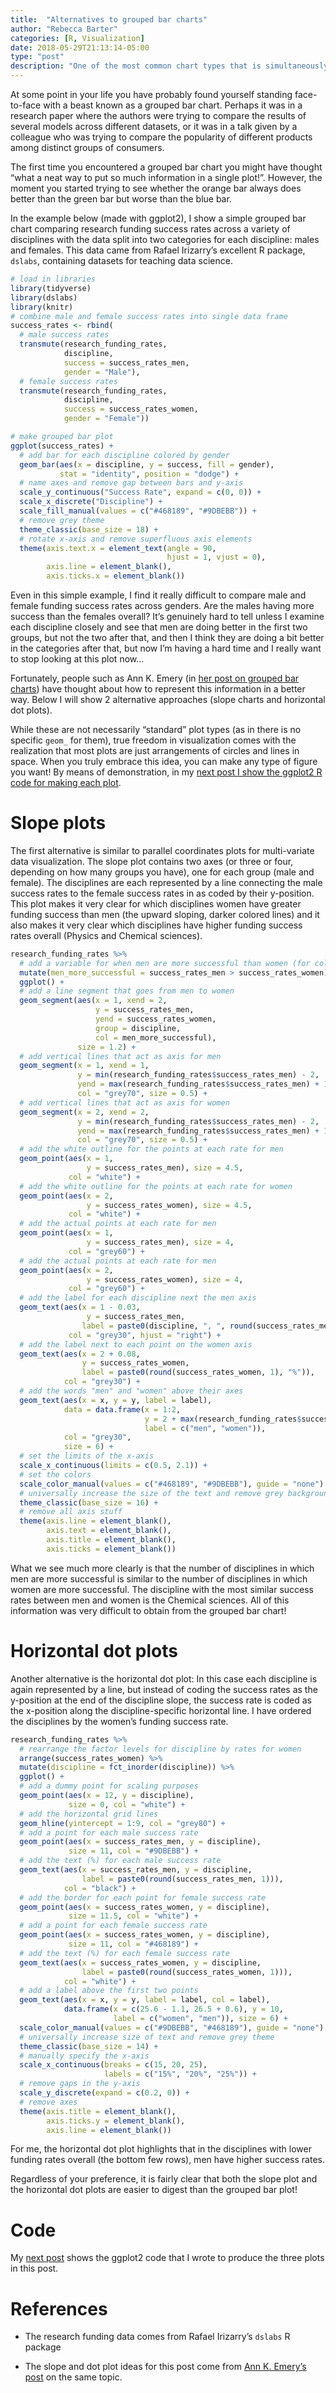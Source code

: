 ```yaml
---
title:  "Alternatives to grouped bar charts"
author: "Rebecca Barter"
categories: [R, Visualization]
date: 2018-05-29T21:13:14-05:00
type: "post" 
description: "One of the most common chart types that is simultaneously the most difficult to read is the grouped bar chart. Fortunately, there exist several substantially more effective alternatives that convey the same information without overwhelming our visual cognition abilities." 
---
```



At some point in your life you have probably found yourself standing face-to-face with a beast known as a grouped bar chart. Perhaps it was in a research paper where the authors were trying to compare the results of several models across different datasets, or it was in a talk given by a colleague who was trying to compare the popularity of different products among distinct groups of consumers. 

The first time you encountered a grouped bar chart you might have thought "what a neat way to put so much information in a single plot!". However, the moment you started trying to see whether the orange bar always does better than the green bar but worse than the blue bar.

In the example below (made with ggplot2), I show a simple grouped bar chart comparing research funding success rates across a variety of disciplines with the data split into two categories for each discipline: males and females. This data came from Rafael Irizarry's excellent R package, `dslabs`, containing datasets for teaching data science. 


```r
# load in libraries
library(tidyverse)
library(dslabs)
library(knitr)
# combine male and female success rates into single data frame
success_rates <- rbind(
  # male success rates
  transmute(research_funding_rates, 
            discipline, 
            success = success_rates_men, 
            gender = "Male"),
  # female success rates
  transmute(research_funding_rates, 
            discipline, 
            success = success_rates_women, 
            gender = "Female"))
```

```r
# make grouped bar plot
ggplot(success_rates) +
  # add bar for each discipline colored by gender
  geom_bar(aes(x = discipline, y = success, fill = gender),
           stat = "identity", position = "dodge") +
  # name axes and remove gap between bars and y-axis
  scale_y_continuous("Success Rate", expand = c(0, 0)) +
  scale_x_discrete("Discipline") +
  scale_fill_manual(values = c("#468189", "#9DBEBB")) +
  # remove grey theme
  theme_classic(base_size = 18) +
  # rotate x-axis and remove superfluous axis elements
  theme(axis.text.x = element_text(angle = 90, 
                                   hjust = 1, vjust = 0),
        axis.line = element_blank(),
        axis.ticks.x = element_blank()) 
```

Even in this simple example, I find it really difficult to compare male and female funding success rates across genders. Are the males having more success than the females overall? It's genuinely hard to tell unless I examine each discipline closely and see that men are doing better in the first two groups, but not the two after that, and then I think they are doing a bit better in the categories after that, but now I'm having a hard time and I really want to stop looking at this plot now...

Fortunately, people such as Ann K. Emery (in [her post on grouped bar charts](http://annkemery.com/clustered-bar-chart/)) have thought about how to represent this information in a better way. Below I will show 2 alternative approaches (slope charts and horizontal dot plots). 

While these are not necessarily "standard" plot types (as in there is no specific `geom_` for them), true freedom in visualization comes with the realization that most plots are just arrangements of circles and lines in space. When you truly embrace this idea, you can make any type of figure you want! By means of demonstration, in my [next post I show the ggplot2 R code for making each plot](../2018-05-29_getting_fancy_ggplot2/index.html).

# Slope plots

The first alternative is similar to parallel coordinates plots for multi-variate data visualization. The slope plot contains two axes (or three or four, depending on how many groups you have), one for each group (male and female). The disciplines are each represented by a line connecting the male success rates to the female success rates in as coded by their y-position. This plot makes it very clear for which disciplines women have greater funding success than men (the upward sloping, darker colored lines) and it also makes it very clear which disciplines have higher funding success rates overall (Physics and Chemical sciences).

```r
research_funding_rates %>%
  # add a variable for when men are more successful than women (for colours)
  mutate(men_more_successful = success_rates_men > success_rates_women) %>%
  ggplot() +
  # add a line segment that goes from men to women
  geom_segment(aes(x = 1, xend = 2, 
                   y = success_rates_men, 
                   yend = success_rates_women,
                   group = discipline,
                   col = men_more_successful), 
               size = 1.2) +
  # add vertical lines that act as axis for men
  geom_segment(x = 1, xend = 1, 
               y = min(research_funding_rates$success_rates_men) - 2,
               yend = max(research_funding_rates$success_rates_men) + 1,
               col = "grey70", size = 0.5) +
  # add vertical lines that act as axis for women
  geom_segment(x = 2, xend = 2, 
               y = min(research_funding_rates$success_rates_men) - 2,
               yend = max(research_funding_rates$success_rates_men) + 1,
               col = "grey70", size = 0.5) +
  # add the white outline for the points at each rate for men
  geom_point(aes(x = 1, 
                 y = success_rates_men), size = 4.5,
             col = "white") +
  # add the white outline for the points at each rate for women
  geom_point(aes(x = 2, 
                 y = success_rates_women), size = 4.5,
             col = "white") +
  # add the actual points at each rate for men
  geom_point(aes(x = 1, 
                 y = success_rates_men), size = 4,
             col = "grey60") +
  # add the actual points at each rate for men
  geom_point(aes(x = 2, 
                 y = success_rates_women), size = 4,
             col = "grey60") +
  # add the label for each discipline next the men axis
  geom_text(aes(x = 1 - 0.03, 
                 y = success_rates_men, 
                label = paste0(discipline, ", ", round(success_rates_men, 1), "%")),
             col = "grey30", hjust = "right") +
  # add the label next to each point on the women axis
  geom_text(aes(x = 2 + 0.08, 
                y = success_rates_women, 
                label = paste0(round(success_rates_women, 1), "%")),
            col = "grey30") +
  # add the words "men" and "women" above their axes
  geom_text(aes(x = x, y = y, label = label),
            data = data.frame(x = 1:2, 
                              y = 2 + max(research_funding_rates$success_rates_men),
                              label = c("men", "women")),
            col = "grey30",
            size = 6) +
  # set the limits of the x-axis
  scale_x_continuous(limits = c(0.5, 2.1)) +
  # set the colors
  scale_color_manual(values = c("#468189", "#9DBEBB"), guide = "none") +
  # universally increase the size of the text and remove grey background
  theme_classic(base_size = 16) + 
  # remove all axis stuff
  theme(axis.line = element_blank(),
        axis.text = element_blank(),
        axis.title = element_blank(),
        axis.ticks = element_blank())
```


What we see much more clearly is that the number of disciplines in which men are more successful is similar to the number of disciplines in which women are more successful. The discipline with the most similar success rates between men and women is the Chemical sciences. All of this information was very difficult to obtain from the grouped bar chart!


# Horizontal dot plots

Another alternative is the horizontal dot plot: In this case each discipline is again represented by a line, but instead of coding the success rates as the y-position at the end of the discipline slope, the success rate is coded as the x-position along the discipline-specific horizontal line. I have ordered the disciplines by the women's funding success rate.

```r
research_funding_rates %>%
  # rearrange the factor levels for discipline by rates for women
  arrange(success_rates_women) %>%
  mutate(discipline = fct_inorder(discipline)) %>%
  ggplot() +
  # add a dummy point for scaling purposes
  geom_point(aes(x = 12, y = discipline), 
             size = 0, col = "white") + 
  # add the horizontal grid lines
  geom_hline(yintercept = 1:9, col = "grey80") +
  # add a point for each male success rate
  geom_point(aes(x = success_rates_men, y = discipline), 
             size = 11, col = "#9DBEBB") +
  # add the text (%) for each male success rate
  geom_text(aes(x = success_rates_men, y = discipline, 
                label = paste0(round(success_rates_men, 1))),
            col = "black") +
  # add the border for each point for female success rate
  geom_point(aes(x = success_rates_women, y = discipline),
             size = 11.5, col = "white") +
  # add a point for each female success rate
  geom_point(aes(x = success_rates_women, y = discipline),
             size = 11, col = "#468189") +
  # add the text (%) for each female success rate
  geom_text(aes(x = success_rates_women, y = discipline, 
                label = paste0(round(success_rates_women, 1))),
            col = "white") +
  # add a label above the first two points
  geom_text(aes(x = x, y = y, label = label, col = label),
            data.frame(x = c(25.6 - 1.1, 26.5 + 0.6), y = 10, 
                       label = c("women", "men")), size = 6) +
  scale_color_manual(values = c("#9DBEBB", "#468189"), guide = "none") +
  # universally increase size of text and remove grey theme
  theme_classic(base_size = 14) +
  # manually specify the x-axis
  scale_x_continuous(breaks = c(15, 20, 25), 
                     labels = c("15%", "20%", "25%")) +
  # remove gaps in the y-axis
  scale_y_discrete(expand = c(0.2, 0)) +
  # remove axes
  theme(axis.title = element_blank(),
        axis.ticks.y = element_blank(),
        axis.line = element_blank()) 
```

For me, the horizontal dot plot highlights that in the disciplines with lower funding rates overall (the bottom few rows), men have higher success rates.

Regardless of your preference, it is fairly clear that both the slope plot and the horizontal dot plots are easier to digest than the grouped bar plot!


# Code

My [next post](../2018-05-29_getting_fancy_ggplot2/index.html) shows the ggplot2 code that I wrote to produce the three plots in this post.


# References

- The research funding data comes from Rafael Irizarry's `dslabs` R package

- The slope and dot plot ideas for this post come from [Ann K. Emery's post](http://annkemery.com/clustered-bar-chart/) on the same topic. 